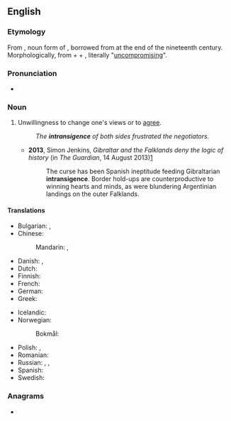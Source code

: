 ==English==

===Etymology===
From {{bor|en|fr|intransigeance}}, noun form of {{m|fr|intransigeant}}, borrowed from {{der|en|es|intransigente}} at the end of the nineteenth century. Morphologically, from {{m|fr|in-}} + {{m|fr|transiger}} + {{m|fr|-ant}}, literally "[[uncompromising]]".

===Pronunciation===
* {{IPA|en|/ɪnˈtɹæn.sɪ.d͡ʒəns/}}

===Noun===
{{en-noun|~}}

# Unwillingness to change one's views or to [[agree]].
#: ''The '''intransigence''' of both sides frustrated the negotiators.''
#* '''2013''', Simon Jenkins, ''Gibraltar and the Falklands deny the logic of history'' (in ''The Guardian'', 14 August 2013)[http://www.theguardian.com/commentisfree/2013/aug/14/gibraltar-falklands-deny-logic-history]
#*: The curse has been Spanish ineptitude feeding Gibraltarian '''intransigence'''. Border hold-ups are counterproductive to winning hearts and minds, as were blundering Argentinian landings on the outer Falklands.

====Translations====
{{trans-top|intransigence}}
* Bulgarian: {{t+|bg|непримиримост|f}}, {{t|bg|безкомпромисност|f}}
* Chinese:
*: Mandarin: {{t|cmn|不妥協|sc=Hani}}, {{t|cmn|不妥协|tr=bùtuǒxié|sc=Hani}}
* Danish: {{t|da|kompromisløshed|c}}, {{t|da|umedgørlighed|c}}
* Dutch: {{t+|nl|onverzettelijkheid|f}}
* Finnish: {{t+|fi|myöntymättömyys}}
* French: {{t+|fr|intransigeance|f}}
* German: {{t|de|Unnachgiebigkeit|f}}
* Greek: {{t+|el|αδιαλλαξία|f}}
{{trans-mid}}
* Icelandic: {{t|is|þrjóska|f}}
* Norwegian:
*: Bokmål: {{t|nb|umedgjørlighet|m|f}}
* Polish: {{t|pl|nieprzejednanie|n}}, {{t+|pl|nieustępliwość|f}}
* Romanian: {{t+|ro|intransigență|f}}
* Russian: {{t+|ru|непримири́мость|f}}, {{t+|ru|непрекло́нность|f}}, {{t+|ru|бескомпроми́ссность}}
* Spanish: {{t+|es|intransigencia|f}}
* Swedish: {{t+|sv|omedgörlighet|c}}
{{trans-bottom}}

===Anagrams===
* {{anagrams|en|a=aceegiinnnrst|antiscreening}}